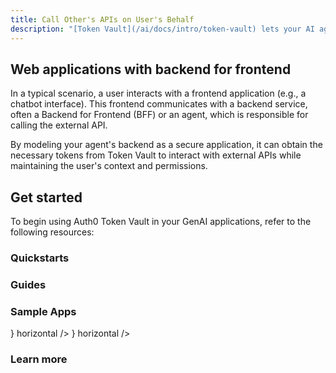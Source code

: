 ```yaml
---
title: Call Other's APIs on User's Behalf
description: "[Token Vault](/ai/docs/intro/token-vault) lets your AI agent call external APIs on the user's behalf. We provide SDKs for Python, JavaScript, and popular AI frameworks like LangChain, LlamaIndex, Genkit, and Vercel AI, making it easy and straightforward to get access tokens for your federated connections."
---
```


## Web applications with backend for frontend

In a typical scenario, a user interacts with a frontend application (e.g., a chatbot interface). This frontend communicates with a backend service, often a Backend for Frontend (BFF) or an agent, which is responsible for calling the external API.

By modeling your agent's backend as a secure application, it can obtain the necessary tokens from Token Vault to interact with external APIs while maintaining the user's context and permissions.

## Get started

To begin using Auth0 Token Vault in your GenAI applications, refer to the following resources:

### Quickstarts

<Columns cols={2}>
  <Card
    title="Call Other's APIs on User's Behalf"
    href="/ai/docs/get-started/call-others-apis-on-users-behalf"
    icon="key"
    horizontal
  />
</Columns>

### Guides

<Columns cols={2}>
  <Card
    title="Check Google Calendar Availability"
    href="/ai/docs/how-tos/check-google-calendar-availability"
    icon="calendar"
    horizontal
  />
  <Card
    title="List GitHub Repositories"
    href="/ai/docs/how-tos/list-github-repositories"
    icon="github"
    horizontal
  />
  <Card
    title="List Slack Channels"
    href="/ai/docs/how-tos/list-slack-channels"
    icon="slack"
    horizontal
  />
  <Card
    title="Get Salesforce Opportunities"
    href="/ai/docs/how-tos/get-salesforce-opportunities"
    icon="salesforce"
    horizontal
  />
</Columns>

### Sample Apps

<Columns cols={2}>
  <Card
    title="Assistant0: Next.js + LangGraph"
    href="https://github.com/auth0-samples/auth0-assistant0/tree/main/ts-langchain"
    icon={
      <img
        src="https://mintlify-assets.b-cdn.net/auth0/langchain.svg"
        alt="Vercel AI"
      />
    }
    horizontal
  />
  <Card
    title="Assistant0: Next.js + Vercel AI SDK"
    href="https://github.com/auth0-samples/auth0-assistant0/tree/main/ts-vercel-ai"
    icon={
      <img
        src="https://mintlify-assets.b-cdn.net/auth0/vercel.svg"
        alt="Vercel AI"
      />
    }
    horizontal
  />
  <Card
    title="Assistant0: Next.js + LlamaIndex - Coming soon"
    icon="clock"
    horizontal
  />
  <Card
    title="Auth0 AI SDK TypeScript samples"
    href="https://github.com/auth0-lab/auth0-ai-js/tree/main/examples/calling-apis"
    icon="github"
    horizontal
  />
  <Card
    title="Auth0 AI SDK Python samples"
    href="https://github.com/auth0-lab/auth0-ai-python/tree/main/examples/calling-apis"
    icon="github"
    horizontal
  />
</Columns>

### Learn more

<Columns cols={2}>
  <Card
    title="Auth0 Docs for Token Vault"
    href="https://auth0.com/docs/secure/tokens/token-vault"
    icon="gear"
    horizontal
  />
  <Card
    title="Call APIs with Token Vault"
    href="https://auth0.com/docs/secure/tokens/token-vault/call-apis-with-token-vault"
    icon="gear"
    horizontal
  />
  <Card
    title="Configure Token Vault"
    href="https://auth0.com/docs/secure/tokens/token-vault/configure-token-vault"
    icon="gear"
    horizontal
  />
</Columns>
